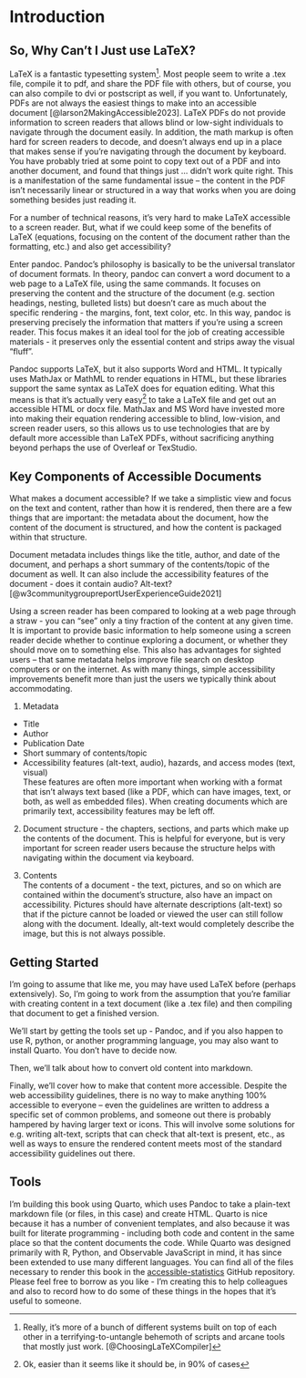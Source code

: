 # Introduction

## So, Why Can't I Just use LaTeX?

LaTeX is a fantastic typesetting system^[Really, it's more of a bunch of different systems built on top of each other in a terrifying-to-untangle behemoth of scripts and arcane tools that mostly just work. [@ChoosingLaTeXCompiler]]. 
Most people seem to write a .tex file, compile it to pdf, and share the PDF file with others, but of course, you can also compile to dvi or postscript as well, if you want to. 
Unfortunately, PDFs are not always the easiest things to make into an accessible document [@larson2MakingAccessible2023].
LaTeX PDFs do not provide information to screen readers that allows blind or low-sight individuals to navigate through the document easily. 
In addition, the math markup is often hard for screen readers to decode, and doesn't always end up in a place that makes sense if you're navigating through the document by keyboard. 
You have probably tried at some point to copy text out of a PDF and into another document, and found that things just ... didn't work quite right. 
This is a manifestation of the same fundamental issue -- the content in the PDF isn't necessarily linear or structured in a way that works when you are doing something besides just reading it. 

For a number of technical reasons, it's very hard to make LaTeX accessible to a screen reader. 
But, what if we could keep some of the benefits of LaTeX (equations, focusing on the content of the document rather than the formatting, etc.) and also get accessibility?

Enter pandoc.
Pandoc's philosophy is basically to be the universal translator of document formats. 
In theory, pandoc can convert a word document to a web page to a LaTeX file, using the same commands. 
It focuses on preserving the content and the structure of the document (e.g. section headings, nesting, bulleted lists) but doesn't care as much about the specific rendering - the margins, font, text color, etc.
In this way, pandoc is preserving precisely the information that matters if you're using a screen reader. 
This focus makes it an ideal tool for the job of creating accessible materials - it preserves only the essential content and strips away the visual "fluff". 

Pandoc supports LaTeX, but it also supports Word and HTML. 
It typically uses MathJax or MathML to render equations in HTML, but these libraries support the same syntax as LaTeX does for equation editing. 
What this means is that it's actually very easy^[Ok, easier than it seems like it should be, in 90% of cases] to take a LaTeX file and get out an accessible HTML or docx file. 
MathJax and MS Word have invested more into making their equation rendering accessible to blind, low-vision, and screen reader users, so this allows us to use technologies that are by default more accessible than LaTeX PDFs, without sacrificing anything beyond perhaps the use of Overleaf or TexStudio. 

## Key Components of Accessible Documents

What makes a document accessible? 
If we take a simplistic view and focus on the text and content, rather than how it is rendered, then there are a few things that are important: the metadata about the document, how the content of the document is structured, and how the content is packaged within that structure.


Document metadata includes things like the title, author, and date of the document, and perhaps a short summary of the contents/topic of the document as well. 
It can also include the accessibility features of the document - does it contain audio? Alt-text? [@w3communitygroupreportUserExperienceGuide2021]

Using a screen reader has been compared to looking at a web page through a straw - you can "see" only a tiny fraction of the content at any given time. 
It is important to provide basic information to help someone using a screen reader decide whether to continue exploring a document, or whether they should move on to something else. 
This also has advantages for sighted users -- that same metadata helps improve file search on desktop computers or on the internet. 
As with many things, simple accessibility improvements benefit more than just the users we typically think about accommodating.


1. Metadata
  - Title
  - Author
  - Publication Date
  - Short summary of contents/topic
  - Accessibility features (alt-text, audio), hazards, and access modes (text, visual)    
  These features are often more important when working with a format that isn't always text based (like a PDF, which can have images, text, or both, as well as embedded files). When creating documents which are primarily text, accessibility features may be left off. 
  
2. Document structure - the chapters, sections, and parts which make up the contents of the document. This is helpful for everyone, but is very important for screen reader users because the structure helps with navigating within the document via keyboard.

3. Contents    
The contents of a document - the text, pictures, and so on which are contained within the document's structure, also have an impact on accessibility. Pictures should have alternate descriptions (alt-text) so that if the picture cannot be loaded or viewed the user can still follow along with the document. Ideally, alt-text would completely describe the image, but this is not always possible.


## Getting Started

I'm going to assume that like me, you may have used LaTeX before (perhaps extensively). 
So, I'm going to work from the assumption that you're familiar with creating content in a text document (like a .tex file) and then compiling that document to get a finished version.

We'll start by getting the tools set up - Pandoc, and if you also happen to use R, python, or another programming language, you may also want to install Quarto. You don't have to decide now. 

Then, we'll talk about how to convert old content into markdown.

Finally, we'll cover how to make that content more accessible. Despite the web accessibility guidelines, there is no way to make anything 100% accessible to everyone -- even the guidelines are written to address a specific set of common problems, and someone out there is probably hampered by having larger text or icons. 
This will involve some solutions for e.g. writing alt-text, scripts that can check that alt-text is present, etc., as well as ways to ensure the rendered content meets most of the standard accessibility guidelines out there.


## Tools

I'm building this book using Quarto, which uses Pandoc to take a plain-text markdown file (or files, in this case) and create HTML. 
Quarto is nice because it has a number of convenient templates, and also because it was built for literate programming - including both code and content in the same place so that the content documents the code. 
While Quarto was designed primarily with R, Python, and Observable JavaScript in mind, it has since been extended to use many different languages. 
You can find all of the files necessary to render this book in the [accessible-statistics](https://github.com/srvanderplas/accessible-statistics) GitHub repository. 
Please feel free to borrow as you like - I'm creating this to help colleagues and also to record how to do some of these things in the hopes that it's useful to someone. 
